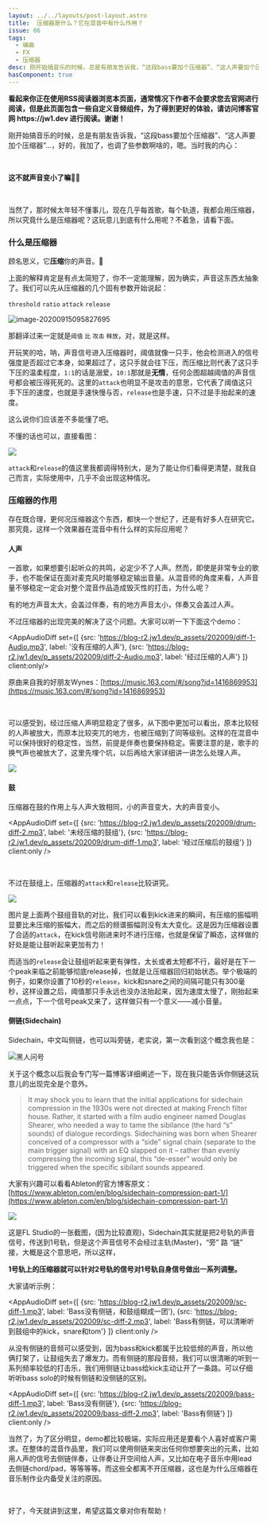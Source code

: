 ```yaml
---
layout: ../../layouts/post-layout.astro
title:  压缩器是什么？它在混音中有什么作用？
issue: 66
tags:
  - 编曲
  - FX
  - 压缩器
desc: 刚开始搞音乐的时候，总是有朋友告诉我，“这段bass要加个压缩器”、“这人声要加个压缩器”...，好的，我加了，也调了些参数啊啥的，嗯。当时我的内心：
hasComponent: true
---
```



<div class="sugg-back">
  <strong>
  看起来你正在使用RSS阅读器浏览本页面，通常情况下作者不会要求您去官网进行阅读，但是此页面包含一些自定义音频组件，为了得到更好的体验，请访问博客官网 https://jw1.dev 进行阅读。谢谢！
  </strong>
</div>

刚开始搞音乐的时候，总是有朋友告诉我，“这段bass要加个压缩器”、“这人声要加个压缩器”...，好的，我加了，也调了些参数啊啥的，嗯。当时我的内心：

<br/>

**这不就声音变小了嘛**🤦‍♂️

<br/>

当然了，那时候太年轻不懂事儿，现在几乎每首歌，每个轨道，我都会用压缩器，所以究竟什么是压缩器呢？这玩意儿到底有什么用呢？不着急，请看下面。

### 什么是压缩器

顾名思义，它**压缩**你的声音。🌝

上面的解释肯定是有点太简短了，你不一定能理解，因为确实，声音这东西太抽象了。我们可以先从压缩器的几个固有参数开始说起：

`threshold` `ratio` `attack` `release`

![image-20200915095827695](https://blog-r2.jw1.dev/p_assets/202009/image-20200915095827695.png)

那翻译过来一定就是`阈值` `比` `攻击` `释放`，对，就是这样。

开玩笑的哈，呐，声音信号进入压缩器时，阈值就像一只手，他会检测进入的信号强度是否超过它本身，如果超过了，这只手就会往下压，而压缩比则代表了这只手下压的温柔程度，`1:1`的话是溺爱，`10:1`那就是**无情**，任何企图超越阈值的声音信号都会被压得死死的。这里的`attack`也明显不是攻击的意思，它代表了阈值这只手下压的速度，也就是手速快慢与否，`release`也是手速，只不过是手抬起来的速度。

这么说你们应该差不多能懂了吧。

不懂的话也可以，直接看图：

![](https://blog-r2.jw1.dev/p_assets/202009/a01-1.png)

`attack`和`release`的值这里我都调得特别大，是为了能让你们看得更清楚，就我自己而言，实际使用中，几乎不会出现这种情况。

### 压缩器的作用

存在既合理，更何况压缩器这个东西，都快一个世纪了，还是有好多人在研究它。那究竟，这样一个效果器在混音中有什么样的实际应用呢？

#### 人声

一首歌，如果想要引起听众的共鸣，必定少不了人声。然而，即使是非常专业的歌手，也不能保证在面对麦克风时能够稳定输出音量。从混音师的角度来看，人声音量不够稳定一定会对整个混音作品造成毁灭性的打击，为什么呢？

有的地方声音太大，会盖过伴奏，有的地方声音太小，伴奏又会盖过人声。

不过压缩器的出现完美的解决了这个问题。大家可以听一下下面这个demo：

<AppAudioDiff set={[
  {src: 'https://blog-r2.jw1.dev/p_assets/202009/diff-1-Audio.mp3', label: '没有压缩的人声'},
  {src: 'https://blog-r2.jw1.dev/p_assets/202009/diff-2-Audio.mp3', label: '经过压缩的人声'}
]} client:only/>

原曲来自我的好朋友Wynes：[https://music.163.com/#/song?id=1416869953](https://music.163.com/#/song?id=1416869953)

<br/>

可以感受到，经过压缩人声明显稳定了很多，从下图中更加可以看出，原本比较轻的人声被放大，而原本比较突兀的地方，也被压缩到了同等级别。这样的在混音中可以保持很好的稳定性，当然，前提是伴奏也要保持稳定。需要注意的是，歌手的换气声也被放大了，这里先埋个坑，以后再给大家详细讲一讲怎么处理人声。

![](https://blog-r2.jw1.dev/p_assets/202009/a01-2.png)

#### 鼓

压缩器在鼓的作用上与人声大致相同，小的声音变大，大的声音变小。

<AppAudioDiff set={[
  {src: 'https://blog-r2.jw1.dev/p_assets/202009/drum-diff-2.mp3', label: '未经压缩的鼓组'},
  {src: 'https://blog-r2.jw1.dev/p_assets/202009/drum-diff-1.mp3', label: '经过压缩后的鼓组'}
]} client:only />

<br/>

不过在鼓组上，压缩器的`attack`和`release`比较讲究。

![](https://blog-r2.jw1.dev/p_assets/202009/a01-3.png)

图片是上面两个鼓组音轨的对比，我们可以看到kick进来的瞬间，有压缩的振幅明显要比未压缩的振幅大，而之后的频谱振幅则没有太大变化。这是因为压缩器设置了合适的`attack`，在kick信号刚进来时不进行压缩，也就是保留了瞬态，这样做的好处是能让鼓听起来更加有力！

而适当的`release`会让鼓组听起来更有弹性，太长或者太短都不行，最好是在下一个peak来临之前能够彻底release掉，也就是让压缩器回归初始状态。举个极端的例子，如果你设置了10秒的`release`，kick和snare之间的间隔可能只有300毫秒，这样设置之后，阈值那只手永远也没办法抬起来，因为速度太慢了，刚抬起来一点点，下一个信号peak又来了，这样做只有一个意义——减小音量。

#### 侧链(Sidechain)

Sidechain，中文叫侧链，也可以叫旁链，老实说，第一次看到这个概念我也是：

![黑人问号](https://blog-r2.jw1.dev/p_assets/202009/what.jpeg)

关于这个概念以后我会专门写一篇博客详细阐述一下，现在我只能告诉你侧链这玩意儿的出现完全是个意外。

> It may shock you to learn that the initial applications for sidechain compression in the 1930s were not directed at making French filter house. Rather, it started with a film audio engineer named Douglas Shearer, who needed a way to tame the sibilance (the hard “s” sounds) of dialogue recordings. Sidechaining was born when Shearer conceived of a compressor with a “side” signal chain (separate to the main trigger signal) with an EQ slapped on it – rather than evenly compressing the incoming signal, this “de-esser” would only be triggered when the specific sibilant sounds appeared.

大家有兴趣可以看看Ableton的官方博客原文：[https://www.ableton.com/en/blog/sidechain-compression-part-1/](https://www.ableton.com/en/blog/sidechain-compression-part-1/)

![](https://blog-r2.jw1.dev/p_assets/202009/a01-4.png)

这是FL Studio的一张截图，(因为比较直观)，Sidechain其实就是把2号轨的声音信号，传送到1号轨，但是这个声音信号不会经过主轨(Master)，“旁” 路 “链” 接，大概是这个意思吧，所以这样，

**1号轨上的压缩器就可以针对2号轨的信号对1号轨自身信号做出一系列调整。**

大家请听示例：

<AppAudioDiff set={[
  {src: 'https://blog-r2.jw1.dev/p_assets/202009/sc-diff-1.mp3', label: 'Bass没有侧链，和鼓组糊成一团'},
  {src: 'https://blog-r2.jw1.dev/p_assets/202009/sc-diff-2.mp3', label: 'Bass有侧链，可以清晰听到鼓组中的kick，snare和tom'}
]} client:only />

从没有侧链的音频可以感受到，因为bass和kick都属于比较低频的声音，所以他俩打架了，让鼓组失去了爆发力。而有侧链的那段音频，我们可以很清晰的听到一系列频率较低的打击乐，我们用侧链让bass给kick主动让开了一条路。可以仔细听听bass solo的时候有侧链和没侧链的区别。

<AppAudioDiff set={[
  {src: 'https://blog-r2.jw1.dev/p_assets/202009/bass-diff-1.mp3', label: 'Bass没有侧链'},
  {src: 'https://blog-r2.jw1.dev/p_assets/202009/bass-diff-2.mp3', label: 'Bass有侧链'}
]} client:only />

当然了，为了区分明显，demo都比较极端，实际应用还是要看个人喜好或客户需求。在整体的混音作品里，我们可以使用侧链来突出任何你想要突出的元素，比如用人声的信号去侧链伴奏，让伴奏让开空间给人声，又比如在电子音乐中用lead去侧链chord/pad，等等等等。而这些全都离不开压缩器，这也是为什么压缩器在音乐制作业内备受关注的原因。

<br/>

好了，今天就讲到这里，希望这篇文章对你有帮助！
